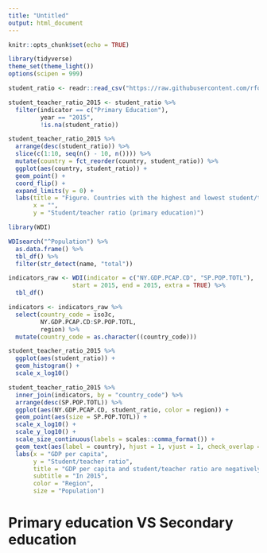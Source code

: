 ```yaml
---
title: "Untitled"
output: html_document
---
```


```r
knitr::opts_chunk$set(echo = TRUE)
```

```r
library(tidyverse)
theme_set(theme_light())
options(scipen = 999)

student_ratio <- readr::read_csv("https://raw.githubusercontent.com/rfordatascience/tidytuesday/master/data/2019/2019-05-07/student_teacher_ratio.csv")
```

```r
student_teacher_ratio_2015 <- student_ratio %>% 
  filter(indicator == c("Primary Education"), 
         year == "2015",
         !is.na(student_ratio)) 

student_teacher_ratio_2015 %>% 
  arrange(desc(student_ratio)) %>% 
  slice(c(1:10, seq(n() - 10, n()))) %>% 
  mutate(country = fct_reorder(country, student_ratio)) %>% 
  ggplot(aes(country, student_ratio)) + 
  geom_point() +
  coord_flip() + 
  expand_limits(y = 0) +
  labs(title = "Figure. Countries with the highest and lowest student/teacher ratio",
       x = "", 
       y = "Student/teacher ratio (primary education)")
```

```r
library(WDI)

WDIsearch("^Population") %>% 
  as.data.frame() %>% 
  tbl_df() %>% 
  filter(str_detect(name, "total"))
```

```r
indicators_raw <- WDI(indicator = c("NY.GDP.PCAP.CD", "SP.POP.TOTL"), 
                  start = 2015, end = 2015, extra = TRUE) %>% 
  tbl_df()

indicators <- indicators_raw %>% 
  select(country_code = iso3c, 
         NY.GDP.PCAP.CD:SP.POP.TOTL, 
         region) %>% 
  mutate(country_code = as.character((country_code)))

```

```r
student_teacher_ratio_2015 %>% 
  ggplot(aes(student_ratio)) +
  geom_histogram() +
  scale_x_log10()

student_teacher_ratio_2015 %>% 
  inner_join(indicators, by = "country_code") %>% 
  arrange(desc(SP.POP.TOTL)) %>% 
  ggplot(aes(NY.GDP.PCAP.CD, student_ratio, color = region)) +
  geom_point(aes(size = SP.POP.TOTL)) + 
  scale_x_log10() + 
  scale_y_log10() + 
  scale_size_continuous(labels = scales::comma_format()) +
  geom_text(aes(label = country), hjust = 1, vjust = 1, check_overlap = TRUE) +
  labs(x = "GDP per capita", 
       y = "Student/teacher ratio", 
       title = "GDP per capita and student/teacher ratio are negatively correlated", 
       subtitle = "In 2015",
       color = "Region", 
       size = "Population")
```

# Primary education VS Secondary education
```r

```

